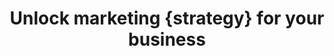 ---
title: "Unlock marketing {strategy} for your business"
description: "We immerse ourselves in your issues and we put our knowledge and expertise at your service to provide you with an informed response."
action_btn1:
  enable: true
  label: "Learn more"
  link: "/service"
action_btn2:
  enable: true 
  label: "How we work"
  link: "/about"
experience: 15
experience_title: "Years of hall of fame & experience"
gallery:
  - "/assets/imgs/gallery/img-s-36.jpg"
  - "/assets/imgs/gallery/img-s-37.jpg"
  - "/assets/imgs/gallery/img-s-38.jpg"
meta:
  meta_title: "SEO About"
  meta_description: "SEO About description"
---